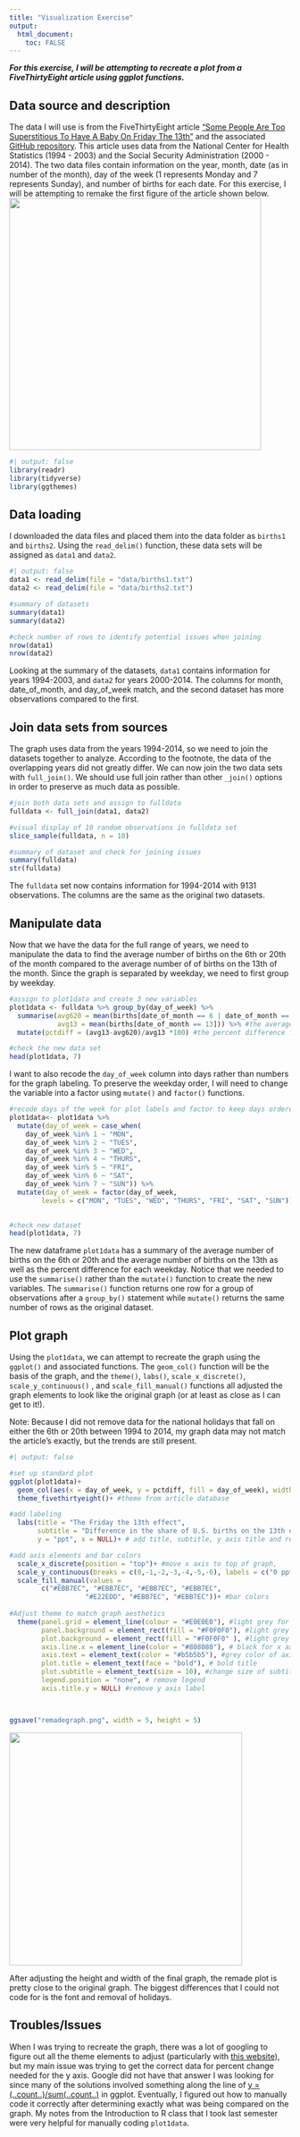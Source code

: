 ```yaml
---
title: "Visualization Exercise"
output:
  html_document:
    toc: FALSE
---
```


***For this exercise, I will be attempting to recreate a plot from a FiveThirtyEight article using ggplot functions.***

## Data source and description

The data I will use is from the FiveThirtyEight article ["Some People Are Too Superstitious To Have A Baby On Friday The 13th"](https://fivethirtyeight.com/features/some-people-are-too-superstitious-to-have-a-baby-on-friday-the-13th/) and the associated [GitHub repository](https://github.com/fivethirtyeight/data/tree/master/births). This article uses data from the National Center for Health Statistics (1994 - 2003) and the Social Security Administration (2000 - 2014). The two data files contain information on the year, month, date (as in number of the month), day of the week (1 represents Monday and 7 represents Sunday), and number of births for each date. For this exercise, I will be attempting to remake the first figure of the article shown below. ![](VEorignalgraph.webp){width="451"}

```r
#| output: false
library(readr)
library(tidyverse)
library(ggthemes)
```

## Data loading

I downloaded the data files and placed them into the data folder as `births1` and `births2`. Using the `read_delim()` function, these data sets will be assigned as `data1` and `data2`.

```r
#| output: false
data1 <- read_delim(file = "data/births1.txt")
data2 <- read_delim(file = "data/births2.txt")
```

```r
#summary of datasets
summary(data1)
summary(data2)

#check number of rows to identify potential issues when joining
nrow(data1)
nrow(data2)
```

Looking at the summary of the datasets, `data1` contains information for years 1994-2003, and `data2` for years 2000-2014. The columns for month, date_of_month, and day_of_week match, and the second dataset has more observations compared to the first.

## Join data sets from sources

The graph uses data from the years 1994-2014, so we need to join the datasets together to analyze. According to the footnote, the data of the overlapping years did not greatly differ. We can now join the two data sets with `full_join()`. We should use full join rather than other `_join()` options in order to preserve as much data as possible.

```r
#join both data sets and assign to fulldata
fulldata <- full_join(data1, data2)

#visual display of 10 random observations in fulldata set
slice_sample(fulldata, n = 10)

#summary of dataset and check for joining issues
summary(fulldata)
str(fulldata)
```

The `fulldata` set now contains information for 1994-2014 with 9131 observations. The columns are the same as the original two datasets.

## Manipulate data

Now that we have the data for the full range of years, we need to manipulate the data to find the average number of births on the 6th or 20th of the month compared to the average number of of births on the 13th of the month. Since the graph is separated by weekday, we need to first group by weekday.

```r
#assign to plot1data and create 3 new variables
plot1data <- fulldata %>% group_by(day_of_week) %>% 
  summarise(avg620 = mean(births[date_of_month == 6 | date_of_month == 20]), #average number of births on each weekday for the 6th or 20th of the month
            avg13 = mean(births[date_of_month == 13])) %>% #the average number of births on each weekday for the 13th of the month
  mutate(pctdiff = (avg13-avg620)/avg13 *100) #the percent difference for each weekday

#check the new data set
head(plot1data, 7)
```

I want to also recode the `day_of_week` column into days rather than numbers for the graph labeling. To preserve the weekday order, I will need to change the variable into a factor using `mutate()` and `factor()` functions.

```r
#recode days of the week for plot labels and factor to keep days ordered for graph
plot1data<- plot1data %>% 
  mutate(day_of_week = case_when(
    day_of_week %in% 1 ~ "MON",
    day_of_week %in% 2 ~ "TUES",
    day_of_week %in% 3 ~ "WED",
    day_of_week %in% 4 ~ "THURS",
    day_of_week %in% 5 ~ "FRI",
    day_of_week %in% 6 ~ "SAT",
    day_of_week %in% 7 ~ "SUN")) %>% 
  mutate(day_of_week = factor(day_of_week,
        levels = c("MON", "TUES", "WED", "THURS", "FRI", "SAT", "SUN")))
  

#check new dataset
head(plot1data, 7)

```

The new dataframe `plot1data` has a summary of the average number of births on the 6th or 20th and the average number of births on the 13th as well as the percent difference for each weekday. Notice that we needed to use the `summarise()` rather than the `mutate()` function to create the new variables. The `summarise()` function returns one row for a group of observations after a `group_by()` statement while `mutate()` returns the same number of rows as the original dataset.

## Plot graph

Using the `plot1data`, we can attempt to recreate the graph using the `ggplot()` and associated functions. The `geom_col()` function will be the basis of the graph, and the `theme()`, `labs()`, `scale_x_discrete()`, `scale_y_continuous()` , and `scale_fill_manual()` functions all adjusted the graph elements to look like the original graph (or at least as close as I can get to it!).

Note: Because I did not remove data for the national holidays that fall on either the 6th or 20th between 1994 to 2014, my graph data may not match the article's exactly, but the trends are still present.

```r
#| output: false

#set up standard plot
ggplot(plot1data)+
  geom_col(aes(x = day_of_week, y = pctdiff, fill = day_of_week), width = 0.75)+
  theme_fivethirtyeight()+ #theme from article database

#add labeling
  labs(title = "The Friday the 13th effect",
       subtitle = "Difference in the share of U.S. births on the 13th of each month\nfrom the average of births on the 6th and the 20th, 1994-2014",
       y = "ppt", x = NULL)+ # add title, subtitle, y axis title and remove x axis

#add axis elements and bar colors
  scale_x_discrete(position = "top")+ #move x axis to top of graph,
  scale_y_continuous(breaks = c(0,-1,-2,-3,-4,-5,-6), labels = c("0 ppt", "-1","-2","-3","-4","-5","-6"))+ #define y axis tick marks and labels
  scale_fill_manual(values =
        c("#EBB7EC", "#EBB7EC", "#EBB7EC", "#EBB7EC",
                   "#E22EDD", "#EBB7EC", "#EBB7EC"))+ #bar colors
                     
#Adjust theme to match graph aesthetics
  theme(panel.grid = element_line(colour = "#E0E0E0"), #light grey for grid lines
        panel.background = element_rect(fill = "#F0F0F0"), #light grey for panel background
        plot.background = element_rect(fill = "#F0F0F0" ), #light grey for graph background
        axis.line.x = element_line(color = "#808080"), # black for x axis
        axis.text = element_text(color = "#b5b5b5"), #grey color of axis labels
        plot.title = element_text(face = "bold"), # bold title
        plot.subtitle = element_text(size = 10), #change size of subtitle
        legend.position = "none", # remove legend
        axis.title.y = NULL) #remove y axis label



ggsave("remadegraph.png", width = 5, height = 5)
```

![](remadegraph.png){width="417"}

After adjusting the height and width of the final graph, the remade plot is pretty close to the original graph. The biggest differences that I could not code for is the font and removal of holidays.

## Troubles/Issues

When I was trying to recreate the graph, there was a lot of googling to figure out all the theme elements to adjust (particularly with [this website](https://ggplot2-book.org/polishing.html)), but my main issue was trying to get the correct data for percent change needed for the y axis. Google did not have that answer I was looking for since many of the solutions involved something along the line of [y = (..count..)/sum(..count..)](https://statisticsglobe.com/draw-categorical-variable-with-percentage-in-r) in ggplot. Eventually, I figured out how to manually code it correctly after determining exactly what was being compared on the graph. My notes from the Introduction to R class that I took last semester were very helpful for manually coding `plot1data`.
